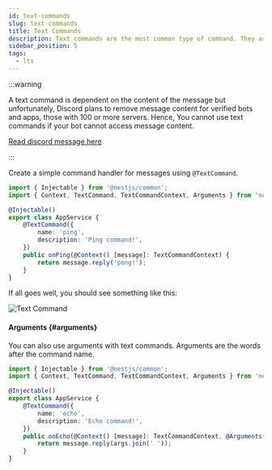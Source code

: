 ```yaml
---
id: text-commands
slug: text-commands
title: Text Commands
description: Text commands are the most common type of command. They are used to send a message to the channel.
sidebar_position: 5
tags:
  - lts
---
```


:::warning

A text command is dependent on the content of the message but unfortunately, Discord plans to remove message content for verified bots and
apps, those with 100 or more servers. Hence, You cannot use text commands if your bot cannot access message content.

[Read discord message here](https://support-dev.discord.com/hc/en-us/articles/4404772028055-Message-Content-Access-Deprecation-for-Verified-Bots)

:::

Create a simple command handler for messages using `@TextCommand`.

```typescript title="src/app.service.ts"
import { Injectable } from '@nestjs/common';
import { Context, TextCommand, TextCommandContext, Arguments } from 'necord';

@Injectable()
export class AppService {
    @TextCommand({
        name: 'ping',
        description: 'Ping command!',
    })
    public onPing(@Context() [message]: TextCommandContext) {
        return message.reply('pong!');
    }
}
```

If all goes well, you should see something like this:

![Text Command](/img/content/text_command.png "Text Command")

#### Arguments {#arguments}

You can also use arguments with text commands. Arguments are the words after the command name.

```typescript title="src/app.service.ts"
import { Injectable } from '@nestjs/common';
import { Context, TextCommand, TextCommandContext, Arguments } from 'necord';

@Injectable()
export class AppService {
    @TextCommand({
        name: 'echo',
        description: 'Echo command!',
    })
    public onEcho(@Context() [message]: TextCommandContext, @Arguments() args: string[]) {
        return message.reply(args.join(' '));
    }
}
```
